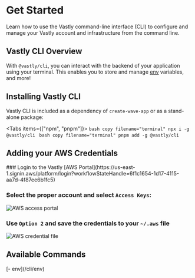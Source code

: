# Get Started

Learn how to use the Vastly command-line interface (CLI) to configure and manage your Vastly account
and infrastructure from the command line.

## Vastly CLI Overview


With `@vastly/cli`, you can interact with the backend of your application using your terminal. This
enables you to store and manage [env](/cli/env) variables, and more!

## Installing Vastly CLI

Vastly CLI is included as a dependency of `create-wave-app` or as a stand-alone package:

<Tabs items={["npm", "pnpm"]}>
  <Tab>```bash copy filename="terminal" npx i -g @vastly/cli ```</Tab>
  <Tab>```bash copy filename="terminal" pnpm add -g @vastly/cli ```</Tab>
</Tabs>

## Adding your AWS Credentials

<Steps>
### Login to the Vastly [AWS Portal](https://us-east-1.signin.aws/platform/login?workflowStateHandle=6f1c1654-1d17-4115-aa7d-4f87ee6b1fc5)

### Select the proper account and select `Access Keys`:

![AWS access portal](../../constants/aws.jpg)

### Use `Option 2` and save the credentials to your `~/.aws` file

![AWS credential file](../../constants/credential-file.jpg)

</Steps>

## Available Commands

<SimpleGrid columns={2} spacing={10} mt={10}>
  <Text>[- env](/cli/env)</Text>
</SimpleGrid>
